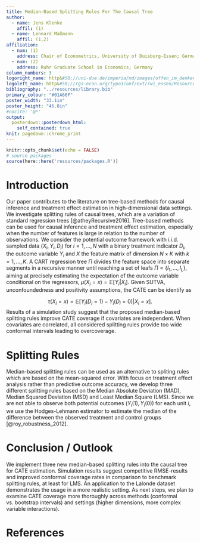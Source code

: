 ```yaml
---
title: Median-Based Splitting Rules For The Causal Tree
author:
  - name: Jens Klenke
    affil: (1)
  - name: Lennard Maßmann
    affil: (1,2)
affiliation:
  - num: (1)
    address: Chair of Econometrics, University of Duisburg-Essen; Germany
  - num: (2)
    address: Ruhr Graduate School in Economics; Germany
column_numbers: 3
logoright_name: http&#58;//uni-due.de/imperia/md/images/offen_im_denken/signet_ude_rgb_neg.png
logoleft_name: http&#58;//rgs-econ.org/typo3conf/ext/rwi_essen/Resources/Public/Icons/RGS_Logo_2019.svg
bibliography: "../resources/library.bib"
primary_colour: "#01A66F"
poster_width: "33.1in"
poster_height: "46.8in"
#nocite: '@*'
output:  
  posterdown::posterdown_html:
    self_contained: true
knit: pagedown::chrome_print
---
```


```r
knitr::opts_chunk$set(echo = FALSE)
# source packages
source(here::here('resources/packages.R'))
```

# Introduction

Our paper contributes to the literature on tree-based methods for causal inference and treatment effect estimation in high-dimensional data settings. We investigate splitting rules of causal trees, which are a variation of standard regression trees [@atheyRecursive2016]. Tree-based methods can be used for causal inference and treatment effect estimation, especially when the number of features is large in relation to the number of observations. We consider the potential outcome framework with i.i.d. sampled data $(X_i, Y_i, D_i)$ for $i = 1, ..., N$ with a binary treatment indicator $D_i$, the outcome variable $Y_i$ and $X$ the feature matrix of dimension $N \times K$ with $k=1,...,K$. A CART regression tree $\Pi$  divides the feature space into separate segments in a recursive manner until reaching a set of leafs $\Pi =\{l_1, ..., l_L\}$, aiming at precisely estimating the expectation of the outcome variable conditional on the regressors, $\mu(X_i=x)= \mathbb{E}[Y_i|X_i]$. 
Given SUTVA, unconfoundedness and positivity assumptions, the CATE can be identify as

$$\tau(X_i=x) = \mathbb{E}[Y_i(D_i=1)-Y_i(D_i=0)|X_i=x]. $$
Results of a simulation study suggest that the proposed median-based splitting rules improve CATE coverage if covariates are independent. When covariates are correlated, all considered splitting rules provide too wide conformal intervals leading to overcoverage.

# Splitting Rules

Median-based splitting rules can be used as an alternative to spliting rules which are based on the mean-squared error. With focus on treatment effect analysis rather than predictive outcome accuracy, we develop three different splitting rules based on the Median Absolute Deviation (MAD), Median Squared Deviation (MSD) and Least Median Square (LMS). Since we are not able to observe both potential outcomes $(Y_i(1), Y_i(0))$ for each unit $i$, we use the Hodges-Lehmann estimator to estimate the median of the difference between the observed treatment and control groups [@roy_robustness_2012].

\begin{align}
\widehat{\operatorname{MAD}}_\tau &(\mathcal{S}^{tr}, S^{tr}, \Pi) = \Big |\frac{1}{ N^{tr}} \sum \limits_{i \in \mathcal{S}^{tr}} {\hat\tau}(X_i; \mathcal{S}^{tr}, \Pi) \\ &-\hat{\tau}_{HL}(X_i; \mathcal{S}^{tr}, \Pi)\Big|, 
\end{align}

\begin{align}
\widehat{\operatorname{MSD}}_\tau &(\mathcal{S}^{tr}, \mathcal{S}^{tr}, \Pi) = \frac{1}{N^{tr}} \sum \limits_{i \in \mathcal{S}^{tr}} \hat{\tau}^2(X_i; \mathcal{S}^{tr}, \Pi) \\ &-2 \hat\tau(X_i; \mathcal{S}^{tr}, \Pi) \hat{\tau}_{HL}(X_i; \mathcal{S}^{tr}, \Pi),
\end{align}

\begin{align}
\widehat{\operatorname{LMS}}_\tau (\mathcal{S}^{tr}, \mathcal{S}^{tr}, \Pi) =\underset{i \in \mathcal{S}^{tr}}{\operatorname{med}}\thinspace [(Y_i -& \hat{\mu}(D_i, X_i; \\ & \mathcal{S}^{tr}, \Pi))^2].
\end{align}

# Conclusion / Outlook

We implement three new median-based splitting rules into the causal tree for CATE estimation. Simulation results suggest competitive RMSE-results and improved conformal coverage rates in comparison to benchmark splitting rules, at least for LMS. An application to the Lalonde dataset demonstrates the usage in a more realistic setting. As next steps, we plan to examine CATE coverage more thoroughly across methods (conformal vs. bootstrap intervals) and settings (higher dimensions, more complex variable interactions).




# References

<div id="refs"></div>



